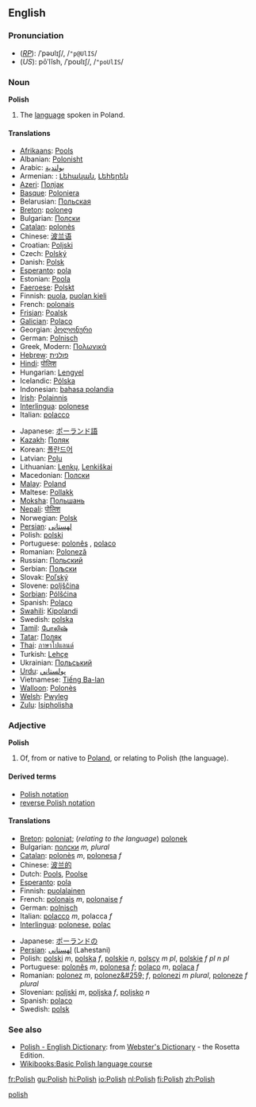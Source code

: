{{See|polish}}
==English==
===Pronunciation===
*(''[[RP]]''): /ˈpəʊlɪʃ/, /<tt>"p@UlIS</tt>/
*(''US''): pōʹlĭsh, /ˈpoʊlɪʃ/, /<tt>"poUlIS</tt>/
[[Category:English heteronyms|polish]]

===Noun===
{{wikipedia}}
'''Polish'''
#The [[language]] spoken in Poland.

====Translations====
{{top}}
*[[Afrikaans]]: [[Pools]]
*Albanian: [[Polonisht]]
*Arabic: [[بولندية]]
*Armenian: {{hy}}: [[Լեհական]], [[Լեհերեն]]
*[[Azeri]]: [[Полјак]]
*[[Basque]]: [[Poloniera]]
*Belarusian: [[Польская]]
*[[Breton]]: [[poloneg]] {{m}}
*Bulgarian: [[Полски]]
*[[Catalan]]: [[polonès]]
*Chinese: [[波兰语]]
*Croatian: [[Poljski]]
*Czech: [[Polský]]
*Danish: [[Polsk]]
*[[Esperanto]]: [[pola]]
*Estonian: [[Poola]]
*[[Faeroese]]: [[Polskt]]
*Finnish: [[puola]], [[puolan kieli]] 
*French: [[polonais]] {{m}}
*[[Frisian]]: [[Poalsk]]
*[[Galician]]: [[Polaco]]
*Georgian: [[პოლონური]]
*German: [[Polnisch]] {{n}}
*Greek, Modern: [[Πολωνικά]]
*[[Hebrew]]: [[פולנית]]
*[[Hindi]]: [[पोलिश]]
*Hungarian: [[Lengyel]]
*Icelandic: [[Pólska]]
*Indonesian: [[bahasa polandia]]
*[[Irish]]: [[Polainnis]]
*[[Interlingua]]: [[polonese]] 
*Italian: [[polacco]]
{{mid}}
*Japanese: [[ポーランド語]]
*[[Kazakh]]: [[Поляк]]
*Korean: [[폴란드어]]
*Latvian: [[Poļu]]
*Lithuanian: [[Lenkų]], [[Lenkiškai]]
*Macedonian: [[Полски]]
*[[Malay]]: [[Poland]]
*Maltese: [[Pollakk]]
*[[Moksha]]: [[Польшань]]
*[[Nepali]]: [[पोलिश]]
*Norwegian: [[Polsk]]
*[[Persian]]: [[لهستانى]]
*Polish: [[polski]] 
*Portuguese: [[polonês]] {{m}}, [[polaco]] {{m}} 
*Romanian: [[Poloneză]]
*Russian: [[Польский]]
*Serbian: [[Пољски]]
*Slovak: [[Poľský]]
*Slovene: [[poljščina]] {{f}}
*[[Sorbian]]: [[Pólšćina]]
*Spanish: [[Polaco]] {{m}}
*[[Swahili]]: [[Kipolandi]]
*Swedish: [[polska]]
*[[Tamil]]: [[போலிஷ்]]
*[[Tatar]]: [[Поляк]]
*[[Thai]]: [[ภาษาโปแลนด์]]
*Turkish: [[Lehçe]]
*Ukrainian: [[Польський]]
*[[Urdu]]: [[پولستاني]]
*Vietnamese: [[Tiếng Ba-lan]]
*[[Walloon]]: [[Polonès]]
*[[Welsh]]: [[Pwyleg]]
*[[Zulu]]: [[Isipholisha]]
{{bottom}}

===Adjective===
'''Polish'''

#Of, from or native to [[Poland]], or relating to Polish (the language).

====Derived terms====
*[[Polish notation]]
*[[reverse Polish notation]]

====Translations====
{{top}}
*[[Breton]]: [[poloniat]]; (''relating to the language'') [[polonek]]
*Bulgarian: [[полски]] ''m, plural''
*[[Catalan]]: [[polonès]] ''m'', [[polonesa]] ''f''
*Chinese: [[波兰的]]
*Dutch: [[Pools]], [[Poolse]]
*[[Esperanto]]: [[pola]]
*Finnish: [[puolalainen]]
*French: [[polonais]] ''m'', [[polonaise]] ''f''
*German: [[polnisch]]
*Italian: [[polacco]] ''m'', polacca ''f''
*[[Interlingua]]: [[polonese]], [[polac]]
{{mid}}
*Japanese: [[ポーランドの]]
*[[Persian]]: [[لهستانی]] (Lahestani)
*Polish: [[polski]] ''m'', [[polska]] ''f'', [[polskie]] ''n'', [[polscy]] ''m pl'', [[polskie]] ''f pl'' ''n pl''
*Portuguese: [[polonês]] ''m'', [[polonesa]] ''f''; [[polaco]] ''m'', [[polaca]] ''f''
*Romanian: [[polonez]] ''m'', [[polonez&#259;]] ''f'', [[polonezi]] ''m plural'', [[poloneze]] ''f plural''
*Slovenian: [[poljski]] ''m'', [[poljska]] ''f'', [[poljsko]] ''n''
*Spanish: [[polaco]]
*Swedish: [[polsk]]
{{bottom}}

===See also===
{{interwiktionary|code=pl}}
*[http://www.websters-online-dictionary.org/definition/Polish-english/ Polish - English Dictionary]: from [http://www.websters-online-dictionary.org/ Webster's Dictionary] - the Rosetta Edition.
*[[Wikibooks:Basic Polish language course]]

[[fr:Polish]]
[[gu:Polish]]
[[hi:Polish]]
[[io:Polish]]
[[nl:Polish]]
[[fi:Polish]]
[[zh:Polish]]